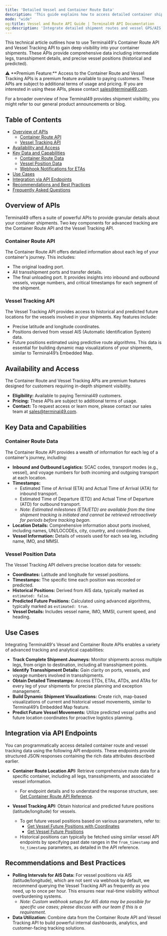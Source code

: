 ```yaml
---
title: 'Detailed Vessel and Container Route Data'
description: 'This guide explains how to access detailed container shipment routes and vessel tracking data (historical and future positions) using Terminal49 APIs. This premium feature is available for paying customers.'
mode: "wide"
og:title: Vessel and Route API Guide | Terminal49 API Documentation
og:description: 'Integrate detailed shipment routes and vessel GPS/AIS data with Terminal49 APIs for enhanced visibility. Available for paying customers.'
---
```


This technical article outlines how to use Terminal49's Container Route API and Vessel Tracking API to gain deep visibility into your container shipments. These APIs provide comprehensive data including intermediate legs, transshipment details, and precise vessel positions (historical and predicted).

<aside>
    ⚠️ **Premium Feature:** Access to the Container Route and Vessel Tracking APIs is a premium feature available to paying customers. These APIs are subject to additional terms of usage and pricing. If you are interested in using these APIs, please contact <a href="mailto:sales@terminal49.com">sales@terminal49.com</a>.
</aside>

For a broader overview of how Terminal49 provides shipment visibility, you might refer to our general product announcements or blog.

## Table of Contents

- [Overview of APIs](#overview-of-apis)
  - [Container Route API](#container-route-api)
  - [Vessel Tracking API](#vessel-tracking-api)
- [Availability and Access](#availability-and-access)
- [Key Data and Capabilities](#key-data-and-capabilities)
  - [Container Route Data](#container-route-data)
  - [Vessel Position Data](#vessel-position-data)
  - [Webhook Notifications for ETAs](#webhook-notifications-for-etas)
- [Use Cases](#use-cases)
- [Integration via API Endpoints](#integration-via-api-endpoints)
- [Recommendations and Best Practices](#recommendations-and-best-practices)
- [Frequently Asked Questions](#frequently-asked-questions)

## Overview of APIs

Terminal49 offers a suite of powerful APIs to provide granular details about your container shipments. Two key components for advanced tracking are the Container Route API and the Vessel Tracking API.

### Container Route API

The Container Route API offers detailed information about each leg of your container's journey. This includes:
- The original loading port.
- All transshipment ports and transfer details.
- The final unloading port.
It provides insights into inbound and outbound vessels, voyage numbers, and critical timestamps for each segment of the shipment.

### Vessel Tracking API

The Vessel Tracking API provides access to historical and predicted future locations for the vessels involved in your shipments. Key features include:
- Precise latitude and longitude coordinates.
- Positions derived from vessel AIS (Automatic Identification System) data.
- Future positions estimated using predictive route algorithms.
This data is essential for building dynamic map visualizations of your shipments, similar to Terminal49’s Embedded Map.

## Availability and Access

The Container Route and Vessel Tracking APIs are premium features designed for customers requiring in-depth shipment visibility.
- **Eligibility:** Available to paying Terminal49 customers.
- **Pricing:** These APIs are subject to additional terms of usage.
- **Contact:** To request access or learn more, please contact our sales team at <a href="mailto:sales@terminal49.com">sales@terminal49.com</a>.

## Key Data and Capabilities

### Container Route Data

The Container Route API provides a wealth of information for each leg of a container's journey, including:
-   **Inbound and Outbound Logistics:** SCAC codes, transport modes (e.g., vessel), and voyage numbers for both incoming and outgoing transport at each location.
-   **Timestamps:**
    -   Estimated Time of Arrival (ETA) and Actual Time of Arrival (ATA) for inbound transport.
    -   Estimated Time of Departure (ETD) and Actual Time of Departure (ATD) for outbound transport.
    -   *Note: Estimated milestones (ETA/ETD) are available from the time shipment tracking is initiated and cannot be retrieved retroactively for periods before tracking began.*
-   **Location Details:** Comprehensive information about ports involved, including names, UN/LOCODEs, city, country, and coordinates.
-   **Vessel Information:** Details of vessels used for each sea leg, including name, IMO, and MMSI.

### Vessel Position Data

The Vessel Tracking API delivers precise location data for vessels:
-   **Coordinates:** Latitude and longitude for vessel positions.
-   **Timestamps:** The specific time each position was recorded or predicted.
-   **Historical Positions:** Derived from AIS data, typically marked as `estimated: false`.
-   **Predicted Future Positions:** Calculated using advanced algorithms, typically marked as `estimated: true`.
-   **Vessel Details:** Includes vessel name, IMO, MMSI, current speed, and heading.

## Use Cases

Integrating Terminal49's Vessel and Container Route APIs enables a variety of advanced tracking and analytical capabilities:
-   **Track Complete Shipment Journeys:** Monitor shipments across multiple legs, from origin to destination, including all transshipment points.
-   **Identify Transshipment Details:** Gain clarity on ports, vessels, and voyage numbers involved in transshipments.
-   **Obtain Detailed Timestamps:** Access ETDs, ETAs, ATDs, and ATAs for every leg of your shipments for precise planning and exception management.
-   **Build Dynamic Shipment Visualizations:** Create rich, map-based visualizations of current and historical vessel movements, similar to Terminal49’s Embedded Map feature.
-   **Predict Future Vessel Movements:** Utilize predicted vessel paths and future location coordinates for proactive logistics planning.

## Integration via API Endpoints

You can programmatically access detailed container route and vessel tracking data using the following API endpoints. These endpoints provide structured JSON responses containing the rich data attributes described earlier.

-   **Container Route Location API:** Retrieve comprehensive route data for a specific container, including all legs, transshipments, and associated vessel information.
    -   For endpoint details and to understand the response structure, see: [Get Container Route API Reference](/api-docs/api-reference/containers/get-container-route).

-   **Vessel Tracking API:** Obtain historical and predicted future positions (latitude/longitude) for vessels.
    -   To get future vessel positions based on various parameters, refer to:
        -   [Get Vessel Future Positions with Coordinates](/api-docs/api-reference/vessels/get-vessel-future-positions-with-coordinates)
        -   [Get Vessel Future Positions](/api-docs/api-reference/vessels/get-vessel-future-positions)
    -   Historical positions can typically be fetched using similar vessel API endpoints by specifying past date ranges in the `from_timestamp` and `to_timestamp` parameters, as detailed in the API reference.

## Recommendations and Best Practices

-   **Polling Intervals for AIS Data:** For vessel positions via AIS (latitude/longitude), which are not sent via webhook by default, we recommend querying the Vessel Tracking API as frequently as you need, up to once per hour. This ensures near real-time visibility without overburdening systems.
    -   *Note: Custom webhook setups for AIS data may be possible for specific use cases; please discuss with our team if this is a requirement.*
-   **Data Utilization:** Combine data from the Container Route API and Vessel Tracking API to build powerful internal dashboards, analytics, and customer-facing tracking solutions.

